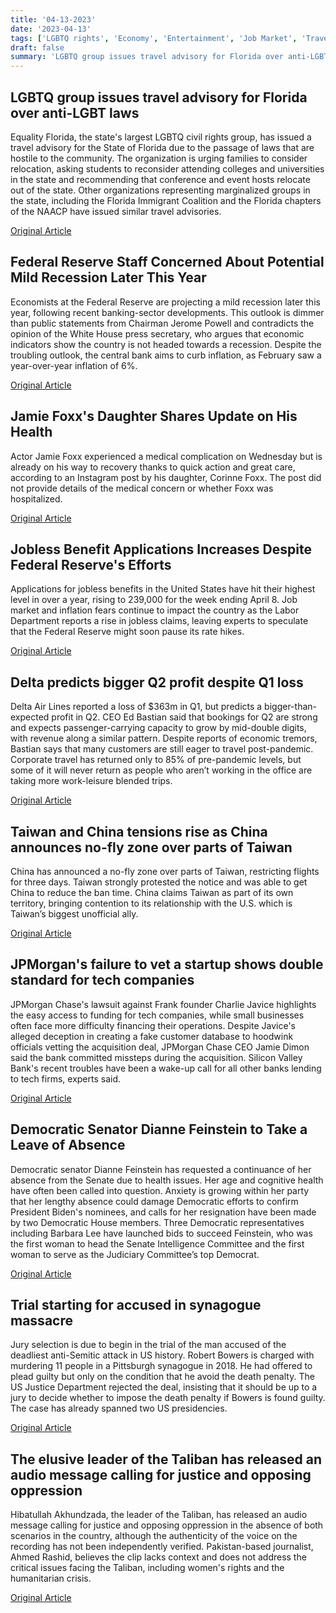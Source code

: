 ```yaml
---
title: '04-13-2023'
date: '2023-04-13'
tags: ['LGBTQ rights', 'Economy', 'Entertainment', 'Job Market', 'Travel', 'Taiwan-China Relations', 'banking', 'Politics', 'Crime', 'Taliban']
draft: false
summary: 'LGBTQ group issues travel advisory for Florida over anti-LGBT laws...'
---
```


## LGBTQ group issues travel advisory for Florida over anti-LGBT laws
Equality Florida, the state's largest LGBTQ civil rights group, has issued a travel advisory for the State of Florida due to the passage of laws that are hostile to the community. The organization is urging families to consider relocation, asking students to reconsider attending colleges and universities in the state and recommending that conference and event hosts relocate out of the state. Other organizations representing marginalized groups in the state, including the Florida Immigrant Coalition and the Florida chapters of the NAACP have issued similar travel advisories.

[Original Article](https://abcnews.go.com/US/florida-travel-advisory-issued-state-lgbtq-civil-rights/story?id=98554565)

## Federal Reserve Staff Concerned About Potential Mild Recession Later This Year
Economists at the Federal Reserve are projecting a mild recession later this year, following recent banking-sector developments. This outlook is dimmer than public statements from Chairman Jerome Powell and contradicts the opinion of the White House press secretary, who argues that economic indicators show the country is not headed towards a recession. Despite the troubling outlook, the central bank aims to curb inflation, as February saw a year-over-year inflation of 6%.

[Original Article](https://abcnews.go.com/Politics/fed-staff-expects-banking-crisis-cause-recession-year/story?id=98540661)

## Jamie Foxx's Daughter Shares Update on His Health
Actor Jamie Foxx experienced a medical complication on Wednesday but is already on his way to recovery thanks to quick action and great care, according to an Instagram post by his daughter, Corinne Foxx. The post did not provide details of the medical concern or whether Foxx was hospitalized.

[Original Article](https://abcnews.go.com/GMA/Culture/jamie-foxx-recovering-medical-complication-daughter-corinne/story?id=98557024)

## Jobless Benefit Applications Increases Despite Federal Reserve's Efforts
Applications for jobless benefits in the United States have hit their highest level in over a year, rising to 239,000 for the week ending April 8. Job market and inflation fears continue to impact the country as the Labor Department reports a rise in jobless claims, leaving experts to speculate that the Federal Reserve might soon pause its rate hikes.

[Original Article](https://abcnews.go.com/Business/wireStory/us-jobless-claim-applications-highest-year-98554418)

## Delta predicts bigger Q2 profit despite Q1 loss
Delta Air Lines reported a loss of $363m in Q1, but predicts a bigger-than-expected profit in Q2. CEO Ed Bastian said that bookings for Q2 are strong and expects passenger-carrying capacity to grow by mid-double digits, with revenue along a similar pattern. Despite reports of economic tremors, Bastian says that many customers are still eager to travel post-pandemic. Corporate travel has returned only to 85% of pre-pandemic levels, but some of it will never return as people who aren’t working in the office are taking more work-leisure blended trips.

[Original Article](https://abcnews.go.com/Business/wireStory/delta-loses-363-million-travel-demand-strong-98550265)

## Taiwan and China tensions rise as China announces no-fly zone over parts of Taiwan
China has announced a no-fly zone over parts of Taiwan, restricting flights for three days. Taiwan strongly protested the notice and was able to get China to reduce the ban time. China claims Taiwan as part of its own territory, bringing contention to its relationship with the U.S. which is Taiwan’s biggest unofficial ally.

[Original Article](https://abcnews.go.com/International/wireStory/china-warns-rocket-debris-area-northeast-taiwan-98553316)

## JPMorgan's failure to vet a startup shows double standard for tech companies
JPMorgan Chase's lawsuit against Frank founder Charlie Javice highlights the easy access to funding for tech companies, while small businesses often face more difficulty financing their operations. Despite Javice's alleged deception in creating a fake customer database to hoodwink officials vetting the acquisition deal, JPMorgan Chase CEO Jamie Dimon said the bank committed missteps during the acquisition. Silicon Valley Bank's recent troubles have been a wake-up call for all other banks lending to tech firms, experts said.

[Original Article](https://abcnews.go.com/US/startup-founders-alleged-175-million-fraud-spotlights-inequality/story?id=98470145)

## Democratic Senator Dianne Feinstein to Take a Leave of Absence
Democratic senator Dianne Feinstein has requested a continuance of her absence from the Senate due to health issues. Her age and cognitive health have often been called into question. Anxiety is growing within her party that her lengthy absence could damage Democratic efforts to confirm President Biden's nominees, and calls for her resignation have been made by two Democratic House members. Three Democratic representatives including Barbara Lee have launched bids to succeed Feinstein, who was the first woman to head the Senate Intelligence Committee and the first woman to serve as the Judiciary Committee’s top Democrat.

[Original Article](https://abcnews.go.com/Politics/wireStory/2-house-dems-call-california-sen-feinstein-resign-98544725)

## Trial starting for accused in synagogue massacre
Jury selection is due to begin in the trial of the man accused of the deadliest anti-Semitic attack in US history. Robert Bowers is charged with murdering 11 people in a Pittsburgh synagogue in 2018. He had offered to plead guilty but only on the condition that he avoid the death penalty. The US Justice Department rejected the deal, insisting that it should be up to a jury to decide whether to impose the death penalty if Bowers is found guilty. The case has already spanned two US presidencies.

[Original Article](https://abcnews.go.com/US/wireStory/death-penalty-looms-pittsburgh-synagogue-massacre-trial-98547739)

## The elusive leader of the Taliban has released an audio message calling for justice and opposing oppression
Hibatullah Akhundzada, the leader of the Taliban, has released an audio message calling for justice and opposing oppression in the absence of both scenarios in the country, although the authenticity of the voice on the recording has not been independently verified. Pakistan-based journalist, Ahmed Rashid, believes the clip lacks context and does not address the critical issues facing the Taliban, including women's rights and the humanitarian crisis. 

[Original Article](https://abcnews.go.com/International/wireStory/taliban-share-rare-audio-message-supreme-leader-98550526)
